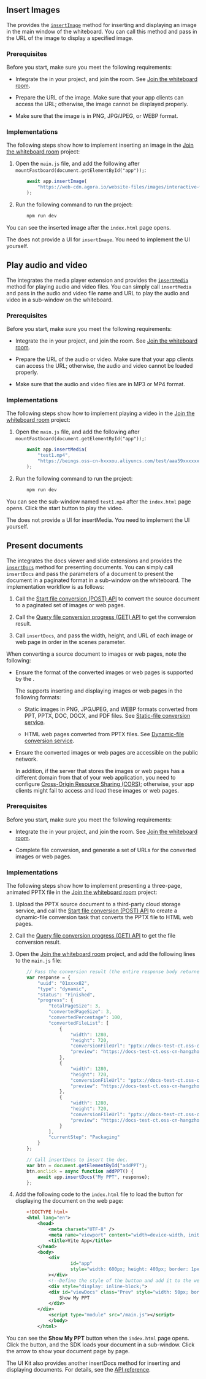 <PlatformWrapper platform="web">

## Insert Images

The <Vg k="UIK" /> provides the [`insertImage`](/en/whiteboard/fastboard_api_web?platform=Web#insertimage) method for inserting and displaying an image in the main window of the whiteboard. You can call this method and pass in the URL of the image to display a specified image.

### Prerequisites

Before you start, make sure you meet the following requirements:

- Integrate the <Vg k="UIK" /> in your project, and join the room. See [Join the whiteboard room](../get-started/get-started-uikit#join-the-whiteboard-room).

- Prepare the URL of the image. Make sure that your app clients can access the URL; otherwise, the image cannot be displayed properly.

- Make sure that the image is in PNG, JPG/JPEG, or WEBP format.

### Implementations

The following steps show how to implement inserting an image in the [Join the whiteboard room](../get-started/get-started-uikit#join-the-whiteboard-room) project:

1. Open the `main.js` file, and add the following after `mountFastboard(document.getElementById("app"));`:
    ``` javascript
        await app.insertImage(
            "https://web-cdn.agora.io/website-files/images/interactive-whiteboard-text-tab-1.png"
        );
    ```
2. Run the following command to run the project:
    ``` sh
        npm run dev
    ```
You can see the inserted image after the `index.html` page opens.

The <Vg k="UIK" /> does not provide a UI for `insertImage`. You need to implement the UI yourself.

## Play audio and video

The <Vg k="UIK" /> integrates the media player extension and provides the [`insertMedia`](/en/whiteboard/fastboard_api_web?platform=Web#insertmedia) method for playing audio and video files. You can simply call `insertMedia` and pass in the audio and video file name and URL to play the audio and video in a sub-window on the whiteboard.

### Prerequisites

Before you start, make sure you meet the following requirements:

- Integrate the <Vg k="UIK" /> in your project, and join the room. See [Join the whiteboard room](../get-started/get-started-uikit#join-the-whiteboard-room).

- Prepare the URL of the audio or video. Make sure that your app clients can access the URL; otherwise, the audio and video cannot be loaded properly.

- Make sure that the audio and video files are in MP3 or MP4 format.

### Implementations

The following steps show how to implement playing a video in the [Join the whiteboard room](../get-started/get-started-uikit#join-the-whiteboard-room) project:

1. Open the `main.js` file, and add the following after `mountFastboard(document.getElementById("app"));`:
    ``` javascript
        await app.insertMedia(
            "test1.mp4",
            "https://beings.oss-cn-hxxxou.aliyuncs.com/test/aaa59xxxxxxxc695def4/1606277539701637%E7%9A%84%E5%89%AF%E6%9C%AC.mp4"
        );
    ```

2. Run the following command to run the project:

    ``` javascript
        npm run dev
    ```

You can see the sub-window named `test1.mp4` after the `index.html` page opens. Click the start button to play the video.

The <Vg k="UIK" /> does not provide a UI for insertMedia. You need to implement the UI yourself.

## Present documents

The <Vg k="UIK" /> integrates the docs viewer and slide extensions and provides the [`insertDocs`](/en/whiteboard/fastboard_api_web?platform=Web#insertdocs-12) method for presenting documents. You can simply call `insertDocs` and pass the parameters of a document to present the document in a paginated format in a sub-window on the whiteboard. The implementation workflow is as follows:

1. Call the [Start file conversion (POST) API](../reference/whiteboard-api/file-conversion#start-file-conversion) to convert the source document to a paginated set of images or web pages.

2. Call the [Query file conversion progress (GET) API](../develop/generate-token-rest#query-the-progress-of-a-file-conversion-task) to get the conversion result.

3. Call `insertDocs`, and pass the width, height, and URL of each image or web page in order in the scenes parameter.

When converting a source document to images or web pages, note the following:

- Ensure the format of the converted images or web pages is supported by the <Vg k="UIK" />.

    The <Vg k="UIK" /> supports inserting and displaying images or web pages in the following formats:

    - Static images in PNG, JPG/JPEG, and WEBP formats converted from PPT, PPTX, DOC, DOCX, and PDF files. See [Static-file conversion service](../reference/whiteboard-api/file-conversion#static-file-conversion).

    - HTML web pages converted from PPTX files. See [Dynamic-file conversion service](../reference/whiteboard-api/file-conversion#dynamic-file-conversion).

- Ensure the converted images or web pages are accessible on the public network.

    In addition, if the server that stores the images or web pages has a different domain from that of your web application, you need to configure [Cross-Origin Resource Sharing (CORS)](https://developer.mozilla.org/en-US/docs/Web/HTTP/CORS); otherwise, your app clients might fail to access and load these images or web pages.

### Prerequisites

Before you start, make sure you meet the following requirements:

- Integrate the <Vg k="UIK" /> in your project, and join the room. See [Join the whiteboard room](../get-started/get-started-uikit#join-the-whiteboard-room).

- Complete file conversion, and generate a set of URLs for the converted images or web pages.

### Implementations

The following steps show how to implement presenting a three-page, animated PPTX file in the [Join the whiteboard room](../get-started/get-started-uikit#join-the-whiteboard-room) project:

1. Upload the PPTX source document to a third-party cloud storage service, and call the [Start file conversion (POST) API](../reference/whiteboard-api/file-conversion#start-file-conversion) to create a dynamic-file conversion task that converts the PPTX file to HTML web pages.

2. Call the [Query file conversion progress (GET) API](../develop/generate-token-rest#query-the-progress-of-a-file-conversion-task) to get the file conversion result.

3. Open the [Join the whiteboard room](../get-started/get-started-uikit#join-the-whiteboard-room) project, and add the following lines to the `main.js` file:
    ``` javascript
        // Pass the conversion result (the entire response body returned by the Query file conversion progress (GET) API) in the response parameter.
        var response = {
            "uuid": "01xxxx82",
            "type": "dynamic",
            "status": "Finished",
            "progress": {
                "totalPageSize": 3,
                "convertedPageSize": 3,
                "convertedPercentage": 100,
                "convertedFileList": [
                    {
                        "width": 1280,
                        "height": 720,
                        "conversionFileUrl": "pptx://docs-test-ct.oss-cn-hangzhou.aliyuncs.com/dynamicConvert/01612xxx882/1.slide",
                        "preview": "https://docs-test-ct.oss-cn-hangzhou.aliyuncs.com/dynamicConvert/01612xxx882/preview/1.png"
                    },
                    {
                        "width": 1280,
                        "height": 720,
                        "conversionFileUrl": "pptx://docs-test-ct.oss-cn-hangzhou.aliyuncs.com/dynamicConvert/01612xxx882/2.slide",
                        "preview": "https://docs-test-ct.oss-cn-hangzhou.aliyuncs.com/dynamicConvert/01612xxx882/preview/2.png"
                    },
                    {
                        "width": 1280,
                        "height": 720,
                        "conversionFileUrl": "pptx://docs-test-ct.oss-cn-hangzhou.aliyuncs.com/dynamicConvert/01612xxx882/3.slide",
                        "preview": "https://docs-test-ct.oss-cn-hangzhou.aliyuncs.com/dynamicConvert/01612xxx882/preview/3.png"
                    }
                ],
                "currentStep": "Packaging"
            }
        };

        // Call insertDocs to insert the doc.
        var btn = document.getElementById("addPPT");
        btn.onclick = async function addPPT() {
            await app.insertDocs("My PPT", response);
        };
    ```

4. Add the following code to the `index.html` file to load the button for displaying the document on the web page:
    ``` xml
        <!DOCTYPE html>
        <html lang="en">
            <head>
                <meta charset="UTF-8" />
                <meta name="viewport" content="width=device-width, initial-scale=1.0" />
                <title>Vite App</title>
            </head>
            <body>
                <div
                        id="app"
                        style="width: 600px; height: 400px; border: 1px solid;"
                ></div>
                <!--Define the style of the button and add it to the web page-->
                <div style="display: inline-block;">
                <div id="viewDocs" class="Prev" style="width: 50px; border: 1px solid; position: fixed; bottom: 430px; right：20px;">
                    Show My PPT
                </div>
            </div>
                <script type="module" src="/main.js"></script>
                </body>
            </html>
    ```
You can see the **Show My PPT** button when the `index.html` page opens. Click the button, and the SDK loads your document in a sub-window. Click the arrow to show your document page by page.

The UI Kit also provides another insertDocs method for inserting and displaying documents. For details, see the <a href = "https://docs-preprod.agora.io/en/whiteboard/fastboard_api_web?platform=Web#insertdocs-22">API reference</a>.


</PlatformWrapper>